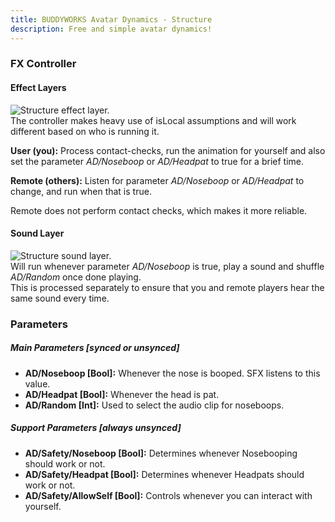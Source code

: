 ```yaml
---
title: BUDDYWORKS Avatar Dynamics - Structure
description: Free and simple avatar dynamics!
---
```


### FX Controller
#### Effect Layers
![Structure effect layer.](./img/003.png)  
The controller makes heavy use of isLocal assumptions and will work different based on who is running it.  

**User (you):** Process contact-checks, run the animation for yourself and also set the parameter *AD/Noseboop* or *AD/Headpat* to true for a brief time.  

**Remote (others):** Listen for parameter *AD/Noseboop* or *AD/Headpat* to change, and run when that is true.

Remote does not perform contact checks, which makes it more reliable.

#### Sound Layer
![Structure sound layer.](./img/004.png)  
Will run whenever parameter *AD/Noseboop* is true, play a sound and shuffle *AD/Random* once done playing.  
This is processed separately to ensure that you and remote players hear the same sound every time.


### Parameters

##### Main Parameters [synced or unsynced]
- **AD/Noseboop [Bool]:** Whenever the nose is booped. SFX listens to this value.
- **AD/Headpat [Bool]:** Whenever the head is pat. 
- **AD/Random [Int]:** Used to select the audio clip for noseboops.

##### Support Parameters [always unsynced]
- **AD/Safety/Noseboop [Bool]:** Determines whenever Nosebooping should work or not.
- **AD/Safety/Headpat [Bool]:** Determines whenever Headpats should work or not.
- **AD/Safety/AllowSelf [Bool]:** Controls whenever you can interact with yourself. 
